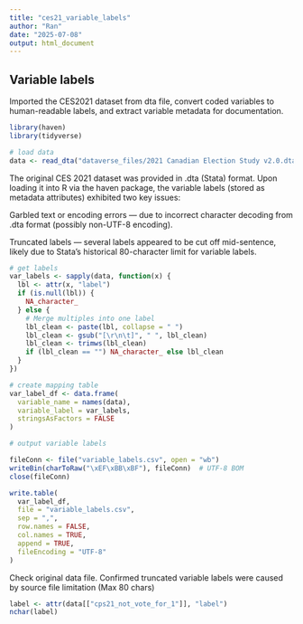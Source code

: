 ```yaml
---
title: "ces21_variable_labels"
author: "Ran"
date: "2025-07-08"
output: html_document
---
```


## Variable labels
Imported the CES2021 dataset from dta file, convert coded variables to human-readable labels, and extract variable metadata for documentation.

```r
library(haven)
library(tidyverse)

# load data
data <- read_dta("dataverse_files/2021 Canadian Election Study v2.0.dta")
```

The original CES 2021 dataset was provided in .dta (Stata) format. Upon loading it into R via the haven package, the variable labels (stored as metadata attributes) exhibited two key issues:

Garbled text or encoding errors — due to incorrect character decoding from .dta format (possibly non-UTF-8 encoding).

Truncated labels — several labels appeared to be cut off mid-sentence, likely due to Stata’s historical 80-character limit for variable labels.

```r
# get labels
var_labels <- sapply(data, function(x) {
  lbl <- attr(x, "label")
  if (is.null(lbl)) {
    NA_character_
  } else {
    # Merge multiples into one label
    lbl_clean <- paste(lbl, collapse = " ")
    lbl_clean <- gsub("[\r\n\t]", " ", lbl_clean)
    lbl_clean <- trimws(lbl_clean)
    if (lbl_clean == "") NA_character_ else lbl_clean
  }
})

# create mapping table
var_label_df <- data.frame(
  variable_name = names(data),
  variable_label = var_labels,
  stringsAsFactors = FALSE
)
```

```r
# output variable labels

fileConn <- file("variable_labels.csv", open = "wb")
writeBin(charToRaw("\xEF\xBB\xBF"), fileConn)  # UTF-8 BOM
close(fileConn)

write.table(
  var_label_df,
  file = "variable_labels.csv",
  sep = ",",
  row.names = FALSE,
  col.names = TRUE,
  append = TRUE,
  fileEncoding = "UTF-8"
)
```
Check original data file. Confirmed truncated variable labels were caused by source file limitation (Max 80 chars)

```r
label <- attr(data[["cps21_not_vote_for_1"]], "label")
nchar(label)
```


